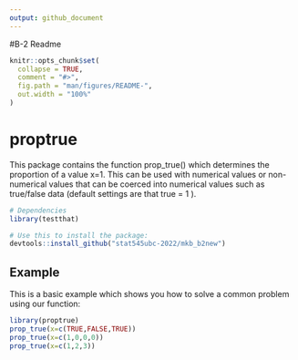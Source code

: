 ```yaml
---
output: github_document
---
```


<!-- README.md is generated from README.Rmd. Please edit that file -->

#B-2 Readme

```r
knitr::opts_chunk$set(
  collapse = TRUE,
  comment = "#>",
  fig.path = "man/figures/README-",
  out.width = "100%"
)
```

# proptrue

This package contains the function prop_true() which determines the proportion of a value x=1. 
This can be used with numerical values or non-numerical values that can be coerced into numerical values such as true/false data (default settings are that true = 1 ).

```r

# Dependencies 
library(testthat)

# Use this to install the package:
devtools::install_github("stat545ubc-2022/mkb_b2new")

```

## Example

This is a basic example which shows you how to solve a common problem using our function:

```r
library(proptrue)
prop_true(x=c(TRUE,FALSE,TRUE))
prop_true(x=c(1,0,0,0))
prop_true(x=c(1,2,3))         
```
